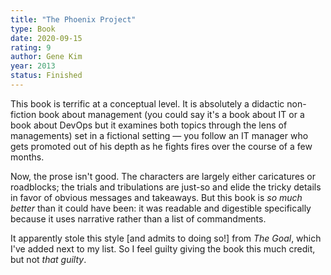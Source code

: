 ```yaml
---
title: "The Phoenix Project"
type: Book
date: 2020-09-15
rating: 9
author: Gene Kim
year: 2013
status: Finished
---
```


This book is terrific at a conceptual level. It is absolutely a didactic non-fiction book about management (you could say it's a book about IT or a book about DevOps but it examines both topics through the lens of managements) set in a fictional setting — you follow an IT manager who gets promoted out of his depth as he fights fires over the course of a few months.

Now, the prose isn't good. The characters are largely either caricatures or roadblocks; the trials and tribulations are just-so and elide the tricky details in favor of obvious messages and takeaways. But this book is _so much better_ than it could have been: it was readable and digestible specifically because it uses narrative rather than a list of commandments.

It apparently stole this style [and admits to doing so!] from _The Goal_, which I've added next to my list. So I feel guilty giving the book this much credit, but not _that guilty_.
